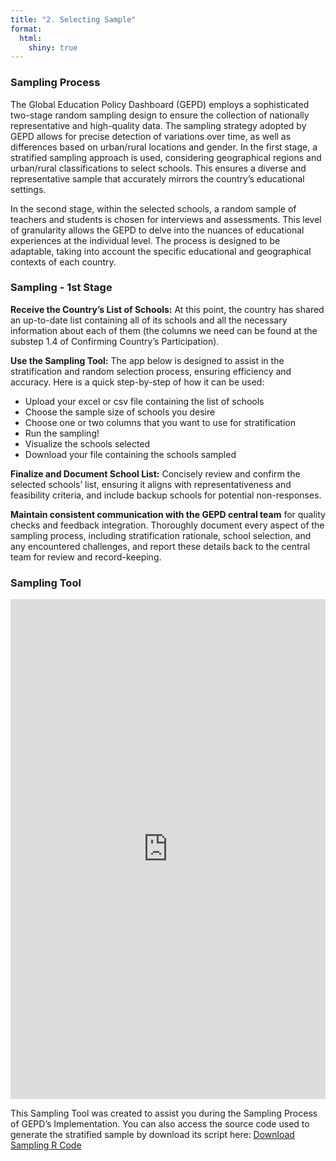 ```yaml
---
title: "2. Selecting Sample"
format: 
  html:
    shiny: true
---
```


### **Sampling Process**

The Global Education Policy Dashboard (GEPD) employs a sophisticated two-stage random sampling design to ensure the collection of nationally representative and high-quality data. The sampling strategy adopted by GEPD allows for precise detection of variations over time, as well as differences based on urban/rural locations and gender. In the first stage, a stratified sampling approach is used, considering geographical regions and urban/rural classifications to select schools. This ensures a diverse and representative sample that accurately mirrors the country's educational settings.

In the second stage, within the selected schools, a random sample of teachers and students is chosen for interviews and assessments. This level of granularity allows the GEPD to delve into the nuances of educational experiences at the individual level. The process is designed to be adaptable, taking into account the specific educational and geographical contexts of each country.

### **Sampling - 1st Stage**

**Receive the Country's List of Schools:** At this point, the country has shared an up-to-date list containing all of its schools and all the necessary information about each of them (the columns we need can be found at the substep 1.4 of Confirming Country's Participation).

**Use the Sampling Tool:** The app below is designed to assist in the stratification and random selection process, ensuring efficiency and accuracy. Here is a quick step-by-step of how it can be used:

- Upload your excel or csv file containing the list of schools
- Choose the sample size of schools you desire
- Choose one or two columns that you want to use for stratification
- Run the sampling!
- Visualize the schools selected
- Download your file containing the schools sampled

**Finalize and Document School List:** Concisely review and confirm the selected schools' list, ensuring it aligns with representativeness and feasibility criteria, and include backup schools for potential non-responses.

**Maintain consistent communication with the GEPD central team** for quality checks and feedback integration. Thoroughly document every aspect of the sampling process, including stratification rationale, school selection, and any encountered challenges, and report these details back to the central team for review and record-keeping.

### **Sampling Tool**

<iframe src="https://arthurcheib.shinyapps.io/gepd-sampling/" style="border: none; width: 100%; height: 800px;">

</iframe>

This Sampling Tool was created to assist you during the Sampling Process of GEPD's Implementation. You can also access the source code used to generate the stratified sample by download its script here: [Download Sampling R Code](https://github.com/ArthurCheib/gepd-implementation-pck/raw/main/websites-materials/step-2/gepd-sampling.R.zip){.btn .btn-primary target="_blank"}
